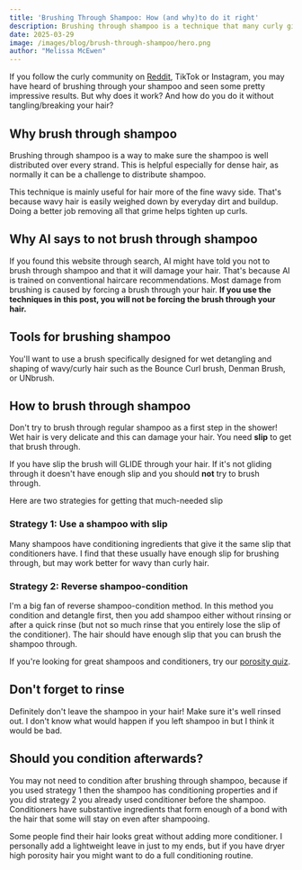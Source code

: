 ```yaml
---
title: 'Brushing Through Shampoo: How (and why)to do it right'
description: Brushing through shampoo is a technique that many curly girls swear by. But why does it work? And how do you do it without tangling/breaking your hair?
date: 2025-03-29
image: /images/blog/brush-through-shampoo/hero.png
author: "Melissa McEwen"
---
```


<Affiliate />


If you follow the curly community on [Reddit](https://www.reddit.com/r/curlyhair/comments/1jlt4by/the_internet_told_me_to_brush_through_shampoo_and/), TikTok or Instagram, you may have heard of brushing through your shampoo and seen some pretty impressive results. But why does it work? And how do you do it without tangling/breaking your hair?

## Why brush through shampoo
Brushing through shampoo is a way to make sure the shampoo is well distributed over every strand. This is helpful especially for dense hair, as normally it can be a challenge to distribute shampoo.

This technique is mainly useful for hair more of the fine wavy side. That's because wavy hair is easily weighed down by everyday dirt and buildup. Doing a better job removing all that grime helps tighten up curls.

## Why AI says to not brush through shampoo
If you found this website through search, AI might have told you not to brush through shampoo and that it will damage your hair. That's because AI is trained on conventional haircare recommendations. Most damage from brushing is caused by forcing a brush through your hair. **If you use the techniques in this post, you will not be forcing the brush through your hair.**

## Tools for brushing shampoo
You'll want to use a brush specifically designed for wet detangling and shaping of wavy/curly hair such as the Bounce Curl brush, Denman Brush, or UNbrush.

<BlogProduct
  name="Bounce Curl Define EdgeLift Brush"
  subtitle="Designed specifically for detangling and shaping wavy/curly hair"
  image="/images/blog/brush-through-shampoo/bouncecurl.jpeg"
  ingredients=""
  buyLink="https://glnk.io/x26q/curlsbot6au"
  buyText="Bounce Curl (CURLSBOT10 for 10% off)"
/>

<BlogProduct
  name="Denman Brush"
  subtitle="Classic brush for detangling and defining curls"
  image="/images/blog/brush-through-shampoo/denman.jpg"
  ingredients=""
  amazonLink="https://amzn.to/442HRZV"
  buyLink="https://www.ulta.com/p/d3-original-7-row-styler-pimprod2036328?sku=2622275"
  buyText="Ulta"
/>

<BlogProduct
  name="UNbrush Detangling Hair Brush"
  subtitle="Detangling brush for wet or dry hair"
  image="/images/blog/brush-through-shampoo/unbrush.png"
  ingredients=""
  amazonLink="https://amzn.to/4lf5LrE"
  buyLink="https://www.ulta.com/p/detangling-hair-brush-pimprod2048456?sku=2632378"
  buyText="Ulta"
/>

## How to brush through shampoo

Don't try to brush through regular shampoo as a first step in the shower! Wet hair is very delicate and this can damage your hair. You need **slip** to get that brush through.

If you have slip the brush will GLIDE through your hair. If it's not gliding through it doesn't have enough slip and you should **not** try to brush through.

Here are two strategies for getting that much-needed slip


### Strategy 1: Use a shampoo with slip
Many shampoos have conditioning ingredients that give it the same slip that conditioners have. I find that these usually have enough slip for brushing through, but may work better for wavy than curly hair.

<BlogProduct
  name="Kristin Ess Moisture Rich Curl Shampoo"
  subtitle="A shampoo with excellent slip for brushing through"
  image="/images/blog/brush-through-shampoo/essshampoo.jpg"
  ingredients="water, sodium c14-16 olefin sulfonate, cocamidopropyl betaine, propanediol, glycol distearate, phenoxyethanol, butyrospermum parkii shea butter, alanine, arginine, aspartic acid, glycine, histidine, isoleucine, phenylalanine, proline, serine, sodium pca, pca, sodium lactate, threonine, valine, citric acid, disodium edta, glycine soja soybean oil, glycine soja soybean sterols, glycolipids, guar hydroxypropyltrimonium chloride, hydroxyethylcellulose, hydroxyacetophenone, lauryl lactyl lactate, peg-150 distearate, phospholipids, ricinus communis castor seed oil, fragrance"
  siliconeFree
  sulfateFree
  cgmApproved
  buyLink="https://www.ulta.com/p/moisture-rich-curl-shampoo-pimprod2023576?sku=2593953"
  buyText="Ulta"
  amazonLink="https://amzn.to/3E02DPy"
/>

<BlogProduct
  name="Bounce Curl Pure Silk Moisturizing Shampoo"
  subtitle="A gentle clarifying shampoo with slip when water is added and scrunched in"
  image="/images/blog/brush-through-shampoo/bounce-curl-shampoo.jpeg"
  ingredients="water, helianthus annuus sunflower seed oil, cocamidopropyl betaine, disodium laureth sulfosuccinate, diethylhexyl sodium sulfosuccinate, glycerin panthenol polyquaternium-10, biotin, hydrolyzed quinoa, hydrolyzed adansonia digitata baobab seed protein, gluconolactone sodium benzoate, sodium laurylglucosides hydroxypropylsulfonate, lycium barbarum fruit extract, coffea arabica coffee seed extract, euterpe oleracea fruit extract, morinda citrifolia extract, punica granatum fruit extract, camellia sinensis leaf extract, garcinia mangostana fruit extract, calendula officinalis flower extract, rosmarinus officinalis rosemary leaf extract, citrus aurantium bergamia bergamot fruit oil, vanillin, hybrid safflower oil, boswellia carterii oil, pelargonium graveolens geranium oil, citrus grandis grapefruit peel oil, lavandula angustifolia lavender oil, pogostemon cablin patchouli oil, citrus aurantium dulcis orange peel oil, cocos nucifera coconut oil, citrus nobilis mandarin orange peel oil, citric acid"
  siliconeFree
  sulfateFree
  cgmApproved
  buyLink="https://glnk.io/x26q/curlsbot33h"
  buyText="Bounce Curl (CURLSBOT10 for 10% off)"
/>


### Strategy 2: Reverse shampoo-condition
I'm a big fan of reverse shampoo-condition method. In this method you condition and detangle first, then you add shampoo either without rinsing or after a quick rinse (but not so much rinse that you entirely lose the slip of the conditioner). The hair should have enough slip that you can brush the shampoo through.

If you're looking for great shampoos and conditioners, try our [porosity quiz](/porosity-quiz).

## Don't forget to rinse
Definitely don't leave the shampoo in your hair! Make sure it's well rinsed out. I don't know what would happen if you left shampoo in but I think it would be bad.


## Should you condition afterwards?

You may not need to condition after brushing through shampoo, because if you used strategy 1 then the shampoo has conditioning properties and if you did strategy 2 you already used conditioner before the shampoo.  Conditioners have substantive ingredients that form enough of a bond with the hair that some will stay on even after shampooing.

Some people find their hair looks great without adding more conditioner. I personally add a lightweight leave in just to my ends, but if you have dryer high porosity hair you might want to do a full conditioning routine.

<BlogImage
  src="/images/blog/brush-through-shampoo/infographic.png"
  alt="Infographic showing the steps and tips for brushing through shampoo"
  caption="Tips for successfully brushing through shampoo"
/>
